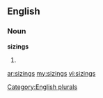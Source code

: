 ==English==

===Noun===
'''sizings'''

# {{plural of|[[sizing]]}}

[[Category:English plurals]]

[[ar:sizings]]
[[my:sizings]]
[[vi:sizings]]